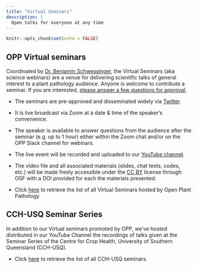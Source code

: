 ```yaml
---
title: "Virtual Seminars"
description: |
  Open talks for everyone at any time
---
```


```r
knitr::opts_chunk$set(echo = FALSE)
```

## OPP Virtual seminars 

Coordinated by [Dr. Benjamin Schwessinger](https://twitter.com/schwessinger), the Virtual Seminars (aka science webinars) are a venue for delivering scientific talks of general interest to a plant pathology audience. Anyone is welcome to contribute a seminar. If you are interested, [please answer a few questions for approval](https://docs.google.com/forms/d/e/1FAIpQLSdCBzRJRzSVnx4J-sIaeAfpQvbSGHCjyINnIT-tqOKLk3wPQA/viewform?usp=send_form).

-   The seminars are pre-approved and disseminated widely via [Twitter](https://twitter.com/OpenPlantPath).

-   It is live broadcast via Zoom at a date & time of the speaker's convenience.

-   The speaker is available to answer questions from the audience after the seminar (e.g. up to 1 hour) either within the Zoom chat and/or on the OPP Slack channel for webinars.

-   The live event will be recorded and uploaded to our [YouTube channel](https://www.youtube.com/channel/UCo-1ijIA_nECqzwzeW2X9RA).

-   The video file and all associated materials (slides, chat texts, codes, etc.) will be made freely accessible under the [CC BY](https://creativecommons.org/licenses/) license through OSF with a DOI provided for each the materials presented.

- Click [here](index.html#category:Virtual_seminars) to retrieve the list of all Virtual Seminars hosted by Open Plant Pathology

## CCH-USQ Seminar Series 

In addition to our Virtual seminars promoted by OPP, we've hosted distributed in our YouTube Channel the recordings of talks given at the Seminar Series of the Centre for Crop Health, University of Southern Queensland (CCH-USQ). 

- Click [here](index.html#category:CCH-USQ_Seminars) to retrieve the list of all CCH-USQ seminars.

